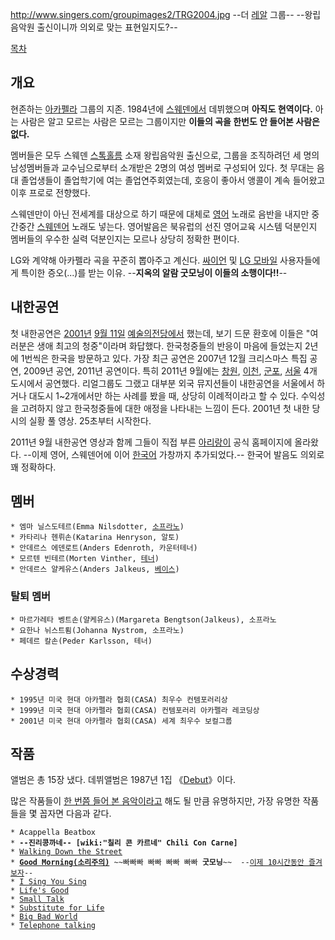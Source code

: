 http://www.singers.com/groupimages2/TRG2004.jpg
--더 [[레알]] 그룹--
--왕립음악원 출신이니까 의외로 맞는 표현일지도?--

[[목차]]
== 개요 ==
현존하는 [[아카펠라]] 그룹의 지존. 1984년에 [[스웨덴]]에서 데뷔했으며 '''아직도 현역이다.''' 아는 사람은 알고 모르는 사람은 모르는 그룹이지만 '''이들의 곡을 한번도 안 들어본 사람은 없다.'''

멤버들은 모두 스웨덴 [[스톡홀름]] 소재 왕립음악원 출신으로, 그룹을 조직하려던 세 명의 남성멤버들과 교수님으로부터 소개받은 2명의 여성 멤버로 구성되어 있다. 첫 무대는 음대 졸업생들이 졸업학기에 여는 졸업연주회였는데, 호응이 좋아서 앵콜이 계속 들어왔고 이후 프로로 전향했다.

스웨덴만이 아닌 전세계를 대상으로 하기 때문에 대체로 [[영어]] 노래로 음반을 내지만 중간중간 [[스웨덴어]] 노래도 넣는다. 영어발음은 북유럽의 선진 영어교육 시스템 덕분인지 멤버들의 우수한 실력 덕분인지는 모르나 상당히 정확한 편이다.

LG와 계약해 아카펠라 곡을 꾸준히 뽑아주고 계신다. [[싸이언]] 및 [[LG전자|LG 모바일]] 사용자들에게 특이한 증오(...)를 받는 이유. --'''지옥의 알람 굿모닝이 이들의 소행이다!!'''--

== 내한공연 ==
첫 내한공연은 [[2001년]] [[9월 11일]] [[예술의전당]]에서 했는데, 보기 드문 환호에 이들은 "여러분은 생애 최고의 청중"이라며 화답했다. 한국청중들의 반응이 마음에 들었는지 2년에 1번씩은 한국을 방문하고 있다. 가장 최근 공연은 2007년 12월 크리스마스 특집 공연, 2009년 공연, 2011년 공연이다. 특히 2011년 9월에는 [[창원]], [[이천]], [[군포]], [[서울]] 4개 도시에서 공연했다. 리얼그룹도 그랬고 대부분 외국 뮤지션들이 내한공연을 서울에서 하거나 대도시 1~2개에서만 하는 사례를 봤을 때, 상당히 이례적이라고 할 수 있다. 수익성을 고려하지 않고 한국청중들에 대한 애정을 나타내는 느낌이 든다.
{{{#!html
<object type='application/x-shockwave-flash' id='Hf5k8_KUD-A$' width='642px' height='390px' align='middle' classid='clsid:d27cdb6e-ae6d-11cf-96b8-444553540000' codebase='http://fpdownload.macromedia.com/pub/shockwave/cabs/flash/swflash.cab#version=9,0,0,0'><param name='movie' value='http://flvs.daum.net/flvPlayer.swf?vid=Hf5k8_KUD-A$' /><param name='allowScriptAccess' value='always' /><param name='allowFullScreen' value='true' /><param name='bgcolor' value='#000000' /><param name='wmode' value='opaque' /><embed src='http://flvs.daum.net/flvPlayer.swf?vid=Hf5k8_KUD-A$' width='642px' height='390px' allowScriptAccess='always' type='application/x-shockwave-flash' allowFullScreen='true' bgcolor='#000000' ></embed></object>
}}}
2001년 첫 내한 당시의 실황 풀 영상. 25초부터 시작한다.

{{{#!html
<iframe width="560" height="315" src="http://www.youtube.com/embed/FatT6CcmdAo" frameborder="0" allowfullscreen></iframe>
}}}
2011년 9월 내한공연 영상과 함께 그들이 직접 부른 [[아리랑]]이 공식 홈페이지에 올라왔다. --이제 영어, 스웨덴어에 이어 [[한국어]] 가창까지 추가되었다.-- 한국어 발음도 의외로 꽤 정확하다.

== 멤버 ==
 * 엠마 닐스도테르(Emma Nilsdotter, [[소프라노]])
 * 카타리나 헨뤼손(Katarina Henryson, 알토)
 * 안데르스 에덴로트(Anders Edenroth, 카운터테너)
 * 모르텐 빈테르(Morten Vinther, [[테너]])
 * 안데르스 얄케유스(Anders Jalkeus, [[베이스]])

=== 탈퇴 멤버 ===
 * 마르가레타 벵트손(얄케유스)(Margareta Bengtson(Jalkeus), 소프라노
 * 요한나 뉘스트룀(Johanna Nystrom, 소프라노)
 * 페데르 칼손(Peder Karlsson, 테너)

== 수상경력 ==
 * 1995년 미국 현대 아카펠라 협회(CASA) 최우수 컨템포러리상
 * 1999년 미국 현대 아카펠라 협회(CASA) 컨템포러리 아카펠라 레코딩상
 * 2001년 미국 현대 아카펠라 협회(CASA) 세계 최우수 보컬그룹

== 작품 ==
앨범은 총 15장 냈다. 데뷔앨범은 1987년 1집 《[[Debut]]》이다.

많은 작품들이 [[한 번쯤 들어 본 음악]]이라고 해도 될 만큼 유명하지만, 가장 유명한 작품들을 몇 꼽자면 다음과 같다.

 * Acappella Beatbox
 * '''--진리콩까네-- [wiki:"칠리 콘 카르네" Chili Con Carne]'''
 * [http://www.youtube.com/watch?v=QHQ6tuHMgN8 Walking Down the Street]
 * '''[http://youtu.be/s1I7D5MsSvU Good Morning(소리주의)]''' ~~빠빠빠 빠빠 빠빠 빠빠 '''굿모닝'''~~  --[http://www.youtube.com/watch?v=IhR46UL6GTU 이제 10시간동안 즐겨보자]--
 * [http://youtu.be/ruUDiXzDXIQ I Sing You Sing]
 * [http://youtu.be/DVyJkHveoJA Life's Good]
 * [http://youtu.be/f1NhaSni3IE Small Talk]
 * [http://youtu.be/qAwvRbicLVY Substitute for Life]
 * [http://www.youtube.com/watch?v=YjWoZq1aWuQ Big Bad World]
 * [http://youtu.be/jz-kIB6ZEao Telephone talking]

